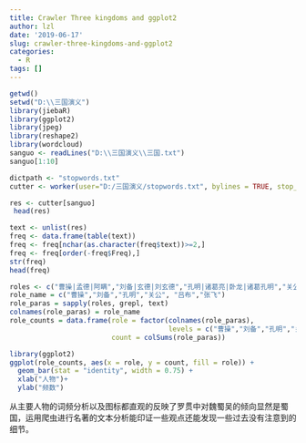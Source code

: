 ```yaml
---
title: Crawler Three kingdoms and ggplot2
author: lzl
date: '2019-06-17'
slug: crawler-three-kingdoms-and-ggplot2
categories:
  - R
tags: []
---
```

```r
getwd()
setwd("D:\\三国演义")
library(jiebaR)
library(ggplot2)
library(jpeg)
library(reshape2)
library(wordcloud)
sanguo <- readLines("D:\\三国演义\\三国.txt")
sanguo[1:10]
```


```r
dictpath <- "stopwords.txt"
cutter <- worker(user="D:/三国演义/stopwords.txt", bylines = TRUE, stop_word="D:/三国演义/stopwords.txt")
```
```r
res <- cutter[sanguo] 
 head(res)
```
```r
text <- unlist(res)
freq <- data.frame(table(text))
freq <- freq[nchar(as.character(freq$text))>=2,]
freq <- freq[order(-freq$Freq),]
str(freq)
head(freq)
```




```r
roles <- c("曹操|孟德|阿瞒","刘备|玄德|刘玄德","孔明|诸葛亮|卧龙|诸葛孔明","关公|关羽|云长|关云长|长生","吕布|奉先|飞将军","翼德|张飞") 
role_name = c("曹操","刘备","孔明","关公", "吕布","张飞")
role_paras = sapply(roles, grepl, text) 
colnames(role_paras) = role_name 
role_counts = data.frame(role = factor(colnames(role_paras), 
                                       levels = c("曹操","刘备","孔明","关公", "吕布","张飞")), 
                         count = colSums(role_paras)) 

library(ggplot2)  
ggplot(role_counts, aes(x = role, y = count, fill = role)) + 
  geom_bar(stat = "identity", width = 0.75) + 
  xlab("人物")+
  ylab("频数")

```

从主要人物的词频分析以及图标都直观的反映了罗贯中对魏蜀吴的倾向显然是蜀国，运用爬虫进行名著的文本分析能印证一些观点还能发现一些过去没有注意到的细节。